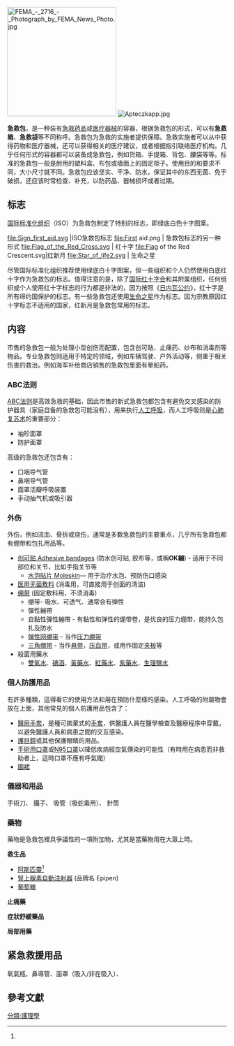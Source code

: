 {{article issues
|
{{Expand|time=2011-06-22T11:08:18+00:00}}
{{Expert|time=2011-06-22T11:08:18+00:00}}
{{Unreferenced|time=2011-06-22T11:08:18+00:00}}
}}
[[File:FEMA_-_2716_-_Photograph_by_FEMA_News_Photo.jpg|250px]]
[[File:Apteczkapp.jpg|thumb]]

'''急救包'''，是一种装有[[急救|急救]][[药物|药品]]或[[医疗器械|医疗器械]]的容器，根据急救包的形式，可以有'''急救箱'''、'''急救袋'''等不同称呼。急救包为急救的实施者提供保障。急救实施者可以从中获得药物和医疗器械，还可以获得相关的医疗建议，或者根据指引联络医疗机构。几乎任何形式的容器都可以装备成急救包，例如货箱、手提箱、背包、腰袋等等。标准的急救包一般是耐用的塑料盒、布包或墙面上的固定柜子。使用目的和要求不同，大小尺寸就不同。急救包应该坚实、干净、防水，保证其中的东西无菌、免于破损，还应该时常检查、补充，以防药品、器械损坏或者过期。

==标志==
[[国际标准化组织|国际标准化组织]]（ISO）为急救包制定了特别的标志，即绿底白色十字图案。
<gallery>
file:Sign_first_aid.svg |ISO急救包标志
file:First aid.png | 急救包标志的另一种形式
file:Flag_of_the_Red_Cross.svg | 红十字
file:Flag of the Red Crescent.svg|红新月
file:Star_of_life2.svg | 生命之星
</gallery>
尽管国际标准化组织推荐使用绿底白十字图案，但一些组织和个人仍然使用白底红十字作为急救包的标志。值得注意的是，除了[[国际红十字会|国际红十字会]]和其附属组织，任何组织或个人使用红十字标志的行为都是非法的，因为按照《[[日内瓦公约|日内瓦公约]]》，红十字是所有缔约国保护的标志。有一些急救包还使用[[生命之星|生命之星]]作为标志。因为宗教原因红十字标志不适用的国家，红新月是急救包常用的标志。
==内容==
市售的急救包一般为处理小型创伤而配置，包含创可贴、止痛药、纱布和消毒剂等物品。专业急救包则适用于特定的领域，例如车辆驾驶、户外活动等，侧重于相关伤害的救治。例如海军补给商店销售的急救包里面有晕船药。

===ABC法则===
[[ABC法则|ABC法则]]是高效急救的基础，因此市售的新式急救包都包含有避免交叉感染的防护器具（家庭自备的急救包可能没有），用来执行[[人工呼吸|人工呼吸]]，而人工呼吸则是[[心肺复苏术|心肺复苏术]]的重要部分：
* 袖珍面罩
* 防护面罩

高级的急救包还包含有：
* 口咽导气管
* 鼻咽导气管
* 面罩活瓣呼吸装置
* 手动抽气机或吸引器

===外伤===
外伤，例如流血、骨折或烧伤，通常是多数急救包的主要重点，几乎所有急救包都有绷带和包扎用品等。
* [[创可贴_Adhesive_bandages|创可贴 Adhesive bandages]] (防水创可贴, 胶布等，或稱'''OK繃''') - 适用于不同部位和关节，比如手指关节等
** [[水泡貼片_Moleskin|水泡貼片 Moleskin]]— 用于治疗水泡、预防伤口感染
* [[医用无菌敷料|医用无菌敷料]] (消毒用，可直接用于创面的清洁)
* [[绷带|绷带]] (固定敷料用，不须消毒)
** 绷带- 吸水、可透气、通常会有弹性
** 彈性繃帶
** 自黏性彈性繃帶 - 有黏性和弹性的绷带卷，是优良的压力绷带，能持久包扎及防水
** [[弹性网绷带|弹性网绷带]] - 当作[[压力绷带|压力绷带]]
** [[三角绷带|三角绷带]] - 当作[[悬带|悬带]]，[[压血带|压血带]]，或用作固定[[夹板|夹板]]等
* 殺菌用藥水
** [[雙氧水|雙氧水]]、[[碘酒|碘酒]]、[[黃藥水|黃藥水]]、[[紅藥水|紅藥水]]、[[紫藥水|紫藥水]]、[[生理鹽水|生理鹽水]]

===個人防護用品===
{{link-en|個人防護用品|personal protective equipment}}有許多種類，這得看它的使用方法和用在預防什麼樣的感染。人工呼吸的附屬物會放在上面，其他常見的{{link-en|感染控制|infection control}}個人防護用品包含了：
* [[醫用手套|醫用手套]]，是種可拋棄式的[[手套|手套]]，供醫護人員在醫學檢查及醫療程序中穿戴，以避免醫護人員和病患之間的交互感染。
* [[護目鏡|護目鏡]]或其他保護眼睛的用品。
* [[口罩|手術用口罩]]或[[N95口罩|N95口罩]]以降低疾病經空氣傳染的可能性（有時用在病患而非救助者上，這時口罩不應有呼氣閥）
* [[圍裙|圍裙]]

===儀器和用品===
手術刀、
鑷子、
吸管（吸蛇毒用）、
針筒

===藥物===
藥物是急救包裡具爭議性的一項附加物，尤其是當藥物用在大眾上時。

'''救生品'''
* [[阿斯匹靈|阿斯匹靈]]<ref name=tpm/> 
* [[腎上腺素自動注射器|腎上腺素自動注射器]] (品牌名 Epipen)
*[[葡萄糖|葡萄糖]] 
'''止痛藥'''

'''症狀舒緩藥品'''

'''局部用藥'''

==紧急救援用品==
氧氣瓶、鼻導管、面罩（吸入/非在吸入）、

== 參考文獻 ==
<references/>

[[分類:護理學|分類:護理學]]

{{msg:急救用品}}